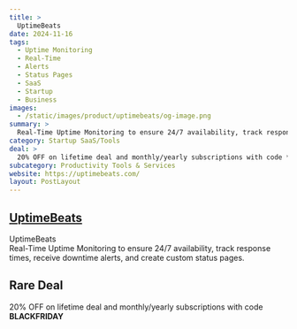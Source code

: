 ```yaml
---
title: >
  UptimeBeats
date: 2024-11-16
tags:
  - Uptime Monitoring
  - Real-Time
  - Alerts
  - Status Pages
  - SaaS
  - Startup
  - Business
images:
  - /static/images/product/uptimebeats/og-image.png
summary: >
  Real-Time Uptime Monitoring to ensure 24/7 availability, track response times, receive downtime alerts, and create custom status pages.
category: Startup SaaS/Tools
deal: >
  20% OFF on lifetime deal and monthly/yearly subscriptions with code **BLACKFRIDAY**
subcategory: Productivity Tools & Services
website: https://uptimebeats.com/
layout: PostLayout
---
```


## [UptimeBeats](https://uptimebeats.com/)

UptimeBeats <br/>
Real-Time Uptime Monitoring to ensure 24/7 availability, track response times, receive downtime alerts, and create custom status pages.

## Rare Deal

20% OFF on lifetime deal and monthly/yearly subscriptions with code **BLACKFRIDAY**
